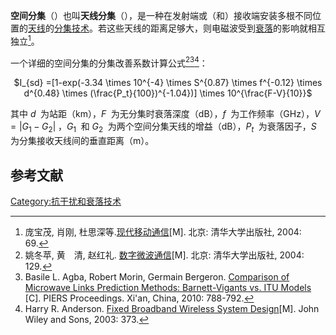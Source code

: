 {{NoteTA|G1=Communication}}
'''空间分集'''（{{lang-en|space diversity}}）也叫'''天线分集'''（{{lang-en|antenna diversity}}），是一种在发射端或（和）接收端安装多根不同位置的[[天线|天线]]的[[分集技术|分集技术]]。若这些天线的距离足够大，则电磁波受到[[衰落|衰落]]的影响就相互独立<ref>庞宝茂, 肖刚, 杜思深等.[http://books.google.com.hk/books?id=g3BYaiKHi-AC&pg=PA69 现代移动通信][M]. 北京: 清华大学出版社, 2004: 69.</ref>。

一个详细的空间分集的分集改善系数计算公式<ref>姚冬苹, 黄　清, 赵红礼. [http://books.google.com.hk/books?id=IhVyevfUw50C&pg=PA129 数字微波通信][M]. 北京: 清华大学出版社, 2004: 129.</ref><ref>Basile L. Agba, Robert Morin, Germain Bergeron. [http://www.piers.org/piersproceedings/download.php?file=cGllcnMyMDEwWGlhbnwzQTRfMDc4OC5wZGZ8MDkwOTA0MjI0MDQ5#.pdf Comparison of Microwave Links Prediction Methods: Barnett-Vigants vs. ITU Models] {{Wayback|url=http://www.piers.org/piersproceedings/download.php?file=cGllcnMyMDEwWGlhbnwzQTRfMDc4OC5wZGZ8MDkwOTA0MjI0MDQ5#.pdf |date=20160411074333 }}[C]. PIERS Proceedings. Xi'an, China, 2010: 788-792.</ref><ref>Harry R. Anderson. [http://books.google.com/books?id=M8NOGnp2IRwC&pg=PA373 Fixed Broadband Wireless System Design][M]. John Wiley and Sons, 2003: 373.</ref>：
<center><math>I_{sd} =[1-exp(-3.34 \times 10^{-4} \times S^{0.87} \times f^{-0.12} \times d^{0.48} \times (\frac{P_t}{100})^{-1.04})] \times 10^{\frac{F-V}{10}}
</math></center>
其中 <math>d \,\!</math> 为站距（km），<math>F \,\!</math> 为无分集时衰落深度（dB），<math>f \,\!</math> 为工作频率（GHz），<math>V=|G_1-G_2| \,\!</math>，<math>G_1 \,\!</math> 和 <math>G_2 \,\!</math>  为两个空间分集天线的增益（dB），<math>P_t \,\!</math> 为衰落因子，<math>S \,\!</math> 为分集接收天线间的垂直距离（m）。

== 参考文献 ==
{{Reflist}}

{{Com-stub}}
{{分集技术}}

[[Category:抗干扰和衰落技术|Category:抗干扰和衰落技术]]